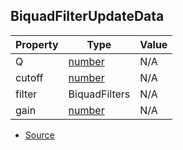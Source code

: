 ## BiquadFilterUpdateData

| Property | Type | Value |
| ----------- | ----------- | ----------- |
| Q | [number](https://developer.mozilla.org/en-US/docs/Web/JavaScript/Reference/Global_Objects/Number) | N/A |
| cutoff | [number](https://developer.mozilla.org/en-US/docs/Web/JavaScript/Reference/Global_Objects/Number) | N/A |
| filter | BiquadFilters | N/A |
| gain | [number](https://developer.mozilla.org/en-US/docs/Web/JavaScript/Reference/Global_Objects/Number) | N/A |


- [Source](https://github.com/Androz2091/discord-player/blob/cd18f37/packages/equalizer/src/biquad/BiquadStream.ts#L13)
